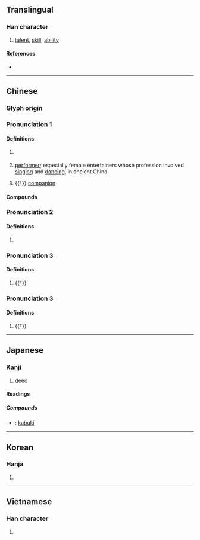 {{character info/new}}
==Translingual==

===Han character===
{{Han char|rn=9|rad=人|as=04|sn=6|four=24247|canj=OJE|ids=⿰亻支}}

# [[talent]], [[skill]], [[ability]]

====References====
* {{Han ref|kx=0095.210|dkj=00436|dj=0202.050|hdz=10119.020|uh=4F0E|ud=20238|bh=C9AB|bd=51627}}

----

==Chinese==
{{zh-forms}}

===Glyph origin===
{{Han etym}}

===Pronunciation 1===
{{zh-pron
|m=jì
|c=gei6
|h=pfs=
|md=
|mn=
|w=
|mc=2
|oc=1,3
|cat=n
}}

====Definitions====
{{zh-hanzi}}

# {{lb|zh|literary}} {{zh-alt-form|技|[[skill]]}}
# {{lb|zh|historical}} [[performer]]; especially female entertainers whose profession involved [[singing]] and [[dancing]], in ancient China
# {{†}} [[companion]]

====Compounds====
{{zh-der|女伎|伎館|司空伎倆|伎癢|展伎|家伎|坐部伎|伎倆|伎坊|敏於伎|油花伎倆|故伎重演|本等伎倆|歌伎|材伎|歌舞伎|薄伎|鬼魅伎倆|鬼蜮伎倆|繩伎}}

===Pronunciation 2===
{{zh-pron
|m=qí
|c=kei4
|h=pfs=
|md=
|mn=
|w=
|mc=1
|oc=n,2
|cat=a
}}

====Definitions====
{{zh-hanzi}}

# {{zh-only|伎伎}}

===Pronunciation 3===
{{zh-pron
|m=zhì
|c=
|h=pfs=
|md=
|mn=
|w=
|mc=3
|oc=n,1
|cat=v
}}

====Definitions====
{{zh-hanzi}}

# {{†}} {{zh-alt-form|忮|to [[harm]] people out of [[jealousy]]}}

===Pronunciation 3===
{{zh-pron
|m=qì
|c=
|h=pfs=
|md=
|mn=
|w=
|cat=v
}}

====Definitions====
{{zh-hanzi}}

# {{†}} {{zh-alt-form|𢺵}}

----

==Japanese==

===Kanji===
{{ja-kanji|grade=|rs=人04}}

# deed

====Readings====
{{ja-readings
|on=き, ぎ
|kun=わざ-
}}

=====Compounds=====
* {{ja-r|歌舞伎|かぶき}}: [[kabuki]]

----

==Korean==

===Hanja===
{{ko-hanja|hangeul=[[기]]|rv=gi|mr=ki}}

# {{defn|lang=ko|sort=人04}}

----

==Vietnamese==

===Han character===
{{vi-hantu|[[kĩ]]|rs=人04}}

# {{defn|lang=vi|sort=人04}}